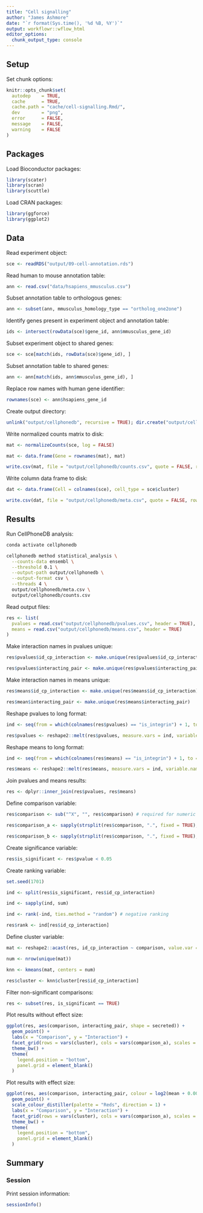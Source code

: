 ```yaml
---
title: "Cell signalling"
author: "James Ashmore"
date: "`r format(Sys.time(), '%d %B, %Y')`"
output: workflowr::wflow_html
editor_options:
  chunk_output_type: console
---
```


## Setup

Set chunk options:

```r
knitr::opts_chunk$set(
  autodep    = TRUE,
  cache      = TRUE,
  cache.path = "cache/cell-signalling.Rmd/",
  dev        = "png",
  error      = FALSE,
  message    = FALSE,
  warning    = FALSE
)
```

## Packages

Load Bioconductor packages:

```r
library(scater)
library(scran)
library(scuttle)
```

Load CRAN packages:

```r
library(ggforce)
library(ggplot2)
```

## Data

Read experiment object:

```r
sce <- readRDS("output/09-cell-annotation.rds")
```

Read human to mouse annotation table:

```r
ann <- read.csv("data/hsapiens_mmusculus.csv")
```

Subset annotation table to orthologous genes:

```r
ann <- subset(ann, mmusculus_homology_type == "ortholog_one2one")
```

Identify genes present in experiment object and annotation table:

```r
ids <- intersect(rowData(sce)$gene_id, ann$mmusculus_gene_id)
```

Subset experiment object to shared genes:

```r
sce <- sce[match(ids, rowData(sce)$gene_id), ]
```

Subset annotation table to shared genes:

```r
ann <- ann[match(ids, ann$mmusculus_gene_id), ]
```

Replace row names with human gene identifier:

```r
rownames(sce) <- ann$hsapiens_gene_id
```

Create output directory:

```r
unlink("output/cellphonedb", recursive = TRUE); dir.create("output/cellphonedb")
```

Write normalized counts matrix to disk:

```r
mat <- normalizeCounts(sce, log = FALSE)

mat <- data.frame(Gene = rownames(mat), mat)

write.csv(mat, file = "output/cellphonedb/counts.csv", quote = FALSE, row.names = FALSE)
```

Write column data frame to disk:

```r
dat <- data.frame(Cell = colnames(sce), cell_type = sce$cluster)

write.csv(dat, file = "output/cellphonedb/meta.csv", quote = FALSE, row.names = FALSE)
```

## Results

Run CellPhoneDB analysis:

```bash
conda activate cellphonedb

cellphonedb method statistical_analysis \
  --counts-data ensembl \
  --threshold 0.1 \
  --output-path output/cellphonedb \
  --output-format csv \
  --threads 4 \
  output/cellphonedb/meta.csv \
  output/cellphonedb/counts.csv
```

Read output files:

```r
res <- list(
  pvalues = read.csv("output/cellphonedb/pvalues.csv", header = TRUE),
  means = read.csv("output/cellphonedb/means.csv", header = TRUE)
)
```

Make interaction names in pvalues unique:

```r
res$pvalues$id_cp_interaction <- make.unique(res$pvalues$id_cp_interaction)

res$pvalues$interacting_pair <- make.unique(res$pvalues$interacting_pair)
```

Make interaction names in means unique:

```r
res$means$id_cp_interaction <- make.unique(res$means$id_cp_interaction)

res$mean$interacting_pair <- make.unique(res$means$interacting_pair)
```

Reshape pvalues to long format:

```r
ind <- seq(from = which(colnames(res$pvalues) == "is_integrin") + 1, to = ncol(res$pvalues))

res$pvalues <- reshape2::melt(res$pvalues, measure.vars = ind, variable.name = "comparison", value.name = "pvalue")
```

Reshape means to long format:

```r
ind <- seq(from = which(colnames(res$means) == "is_integrin") + 1, to = ncol(res$means))

res$means <- reshape2::melt(res$means, measure.vars = ind, variable.name = "comparison", value.name = "mean")
```

Join pvalues and means results:

```r
res <- dplyr::inner_join(res$pvalues, res$means)
```

Define comparison variable:

```r
res$comparison <- sub("^X", "", res$comparison) # required for numeric cluster labels

res$comparison_a <- sapply(strsplit(res$comparison, ".", fixed = TRUE), "[", 1)

res$comparison_b <- sapply(strsplit(res$comparison, ".", fixed = TRUE), "[", 2)
```

Create significance variable:

```r
res$is_significant <- res$pvalue < 0.05
```

Create ranking variable:

```r
set.seed(1701)

ind <- split(res$is_significant, res$id_cp_interaction)

ind <- sapply(ind, sum)

ind <- rank(-ind, ties.method = "random") # negative ranking

res$rank <- ind[res$id_cp_interaction]
```

Define cluster variable:

```r
mat <- reshape2::acast(res, id_cp_interaction ~ comparison, value.var = "is_significant")

num <- nrow(unique(mat))

knn <- kmeans(mat, centers = num)

res$cluster <- knn$cluster[res$id_cp_interaction]
```

Filter non-significant comparisons:

```r
res <- subset(res, is_significant == TRUE)
```

Plot results without effect size:

```r
ggplot(res, aes(comparison, interacting_pair, shape = secreted)) + 
  geom_point() + 
  labs(x = "Comparison", y = "Interaction") + 
  facet_grid(rows = vars(cluster), cols = vars(comparison_a), scales = "free") + 
  theme_bw() + 
  theme(
    legend.position = "bottom",
    panel.grid = element_blank()
  )
```

Plot results with effect size:

```r
ggplot(res, aes(comparison, interacting_pair, colour = log2(mean + 0.001), size = -log10(pvalue + 0.001), shape = secreted)) + 
  geom_point() + 
  scale_colour_distiller(palette = "Reds", direction = 1) + 
  labs(x = "Comparison", y = "Interaction") + 
  facet_grid(rows = vars(cluster), cols = vars(comparison_a), scales = "free") + 
  theme_bw() + 
  theme(
    legend.position = "bottom",
    panel.grid = element_blank()
  )
```

## Summary

### Session

Print session information:

```r
sessionInfo()
```
